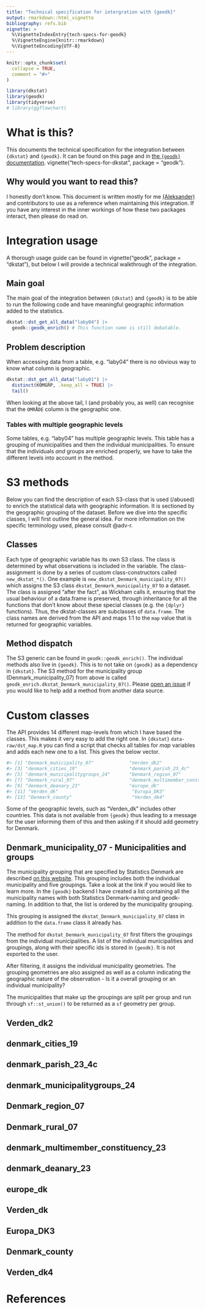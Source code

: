 ```yaml
---
title: "Technical specification for intergration with {geodk}"
output: rmarkdown::html_vignette
bibliography: refs.bib
vignette: >
  %\VignetteIndexEntry{tech-specs-for-geodk}
  %\VignetteEngine{knitr::rmarkdown}
  %\VignetteEncoding{UTF-8}
---
```


```r
knitr::opts_chunk$set(
  collapse = TRUE,
  comment = "#>"
)
```

```r
library(dkstat)
library(geodk)
library(tidyverse)
# library(ggflowchart)
```

# What is this?

This documents the technical specification for the integration between `{dkstat}` and `{geodk}`. It can be found on this page and in [the `{geodk}` documentation](https://ropengov.github.io/geodk/articles/tech-specs-for-dkstat.html). vignette("tech-specs-for-dkstat", package = "geodk").

## Why would you want to read this? 

I honestly don't know. This document is written mostly for me [(Aleksander)](https://aleksanderbl.dk) and contributors to use as a reference when maintaining this integration. If you have any interest in the inner workings of how these two packages interact, then please do read on.

# Integration usage

A thorough usage guide can be found in vignette("geodk", package = "dkstat"), but below I will provide a technical walkthrough of the integration.

## Main goal

The main goal of the integration between `{dkstat}` and `{geodk}` is to be able to run the following code and have meaningful geographic information added to the statistics.

```r
dkstat::dst_get_all_data("laby04") |> 
  geodk::geodk_enrich() # This function name is still debatable.
```

## Problem description

When accessing data from a table, e.g. "laby04" there is no obvious way to know what column is geographic.

```r
dkstat::dst_get_all_data("laby01") |> 
  distinct(KOMGRP, .keep_all = TRUE) |> 
  tail()
```

When looking at the above tail, I (and probably you, as well) can recognise that the `OMRÅDE` column is the geographic one.

### Tables with multiple geographic levels

Some tables, e.g. "laby04" has multiple geographic levels. This table has a grouping of municipalities and then the individual municipalities. To ensure that the individuals *and* groups are enriched properly, we have to take the different levels into account in the method.

# S3 methods

Below you can find the description of each S3-class that is used (/abused) to enrich the statistical data with geographic information. It is sectioned by the geographic grouping of the dataset. Before we dive into the specific classes, I will first outline the general idea. For more information on the specific terminology used, please consult @adv-r.

## Classes

Each type of geographic variable has its own S3 class. The class is determined by what observations is included in the variable. The class-assignment is done by a series of custom class-constructors called `new_dkstat_*()`. One example is `new_dkstat_Denmark_municipality_07()` which assigns the S3 class `dkstat_Denmark_municipality_07` to a dataset. The class is assigned "after the fact", as Wickham calls it, ensuring that the usual behaviour of a data.frame is preserved, through inheritance for all the functions that don't know about these special classes (e.g. the `{dplyr}` functions). Thus, the dkstat-classes are subclasses of `data.frame`. The class names are derived from the API and maps 1:1 to the `map` value that is returned for geographic variables.

## Method dispatch

The S3 generic can be found in `geodk::geodk_enrich()`. The individual methods also live in `{geodk}`. This is to not take on `{geodk}` as a dependency in `{dkstat}`. The S3 method for the municipality group (Denmark_municipality_07) from above is called `geodk_enrich.dkstat_Denmark_municipality_07()`. Please [open an issue](https://github.com/rOpenGov/geodk/issues) if you would like to help add a method from another data source.

# Custom classes

The API provides 14 different map-levels from which I have based the classes. This makes it very easy to add the right one. In `{dkstat}` `data-raw/dst_map.R` you can find a script that checks all tables for *map* variables and adds each new one to a list. This gives the below vector.

```r
#> [1] "Denmark_municipality_07"             "Verden_dk2"                         
#> [3] "denmark_cities_19"                   "denmark_parish_23_4c"               
#> [5] "denmark_municipalitygroups_24"       "Denmark_region_07"                  
#> [7] "Denmark_rural_07"                    "denmark_multimember_constituency_23"
#> [9] "denmark_deanary_23"                  "europe_dk"                          
#> [11] "Verden_dk"                           "Europa_DK3"                         
#> [13] "Denmark_county"                      "Verden_dk4"          
```

Some of the geographic levels, such as "Verden_dk" includes other countries. This data is not available from `{geodk}` thus leading to a message for the user informing them of this and then asking if it should add geometry for Denmark.

## Denmark_municipality_07 - Municipalities and groups

The municipality grouping that are specified by Statistics Denmark are described [on this website](https://www.dst.dk/da/Statistik/dokumentation/nomenklaturer/kommunegrupper). This grouping includes both the individual municipality and five groupings. Take a look at the link if you would like to learn more. In the `{geodk}` backend I have created a list containing all the municipality names with both Statistics Denmark-naming and geodk-naming. In addition to that, the list is ordered by the municipality grouping.

This grouping is assigned the `dkstat_Denmark_municipality_07` class in addition to the `data.frame` class it already has.

The method for `dkstat_Denmark_municipality_07` first filters the groupings from the individual municipalities. A list of the individual municipalities and groupings, along with their specific ids is stored in `{geodk}`. It is not exported to the user.

After filtering, it assigns the individual municipality geometries. The grouping geometries are also assigned as well as a column indicating the geographic nature of the observation - Is it a overall grouping or an individual municipality? 

The municipalities that make up the groupings are split per group and run through `sf::st_union()` to be returned as a `sf` geometry per group.

## Verden_dk2


## denmark_cities_19


## denmark_parish_23_4c


## denmark_municipalitygroups_24


## Denmark_region_07


## Denmark_rural_07


## denmark_multimember_constituency_23


## denmark_deanary_23


## europe_dk


## Verden_dk


## Europa_DK3


## Denmark_county


## Verden_dk4

# References













